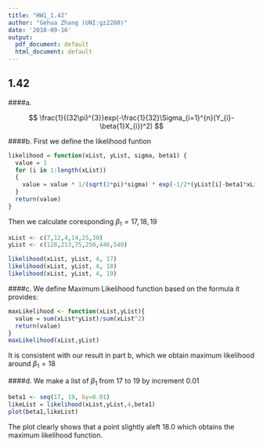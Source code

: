 ---
title: "HW1_1.42"
author: "Gehua Zhang (UNI:gz2280)"
date: '2018-09-16'
output:
  pdf_document: default
  html_document: default
---

## 1.42
####a.

$$
\frac{1}{(32\pi)^{3}}exp(-\frac{1}{32}\Sigma_{i=1}^{n}(Y_{i}-\beta{1}X_{i})^2)
$$


####b.
First we define the likelihood funtion

```{r}
likelihood = function(xList, yList, sigma, beta1) {
  value = 1
  for (i in 1:length(xList))
  {
    value = value * 1/(sqrt(2*pi)*sigma) * exp(-1/2*(yList[i]-beta1*xList[i])^2/(sigma^2))
  }
  return(value)
}
```
Then we calculate coresponding $\beta_{1}=17,18,19$
```{r}
xList <- c(7,12,4,14,25,30)
yList <- c(128,213,75,250,446,540)

likelihood(xList, yList, 4, 17)
likelihood(xList, yList, 4, 18)
likelihood(xList, yList, 4, 19)
```

####c.
We define Maximum Likelihood function based on the formula it provides:
```{r}
maxLikelihood <- function(xList,yList){
  value = sum(xList*yList)/sum(xList^2)
  return(value)
}
maxLikelihood(xList,yList)
```
It is consistent with our result in part b, which we obtain maximum likelihood around $\beta_{1}=18$

####d.
We make a list of $\beta_{1}$ from 17 to 19 by increment 0.01
```{r}
beta1 <- seq(17, 19, by=0.01)
likeList = likelihood(xList,yList,4,beta1)
plot(beta1,likeList)
```


The plot clearly shows that a point slightly aleft 18.0 which obtains the maximum likelihood function.




